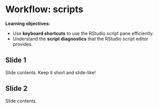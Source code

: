 # Workflow: scripts

**Learning objectives:**

- Use **keyboard shortcuts** to use the RStudio script pane efficiently.
- Understand the **script diagnostics** that the RStudio script editor provides.

## Slide 1

Slide contents. 
Keep it short and slide-like!

## Slide 2

Slide contents.
